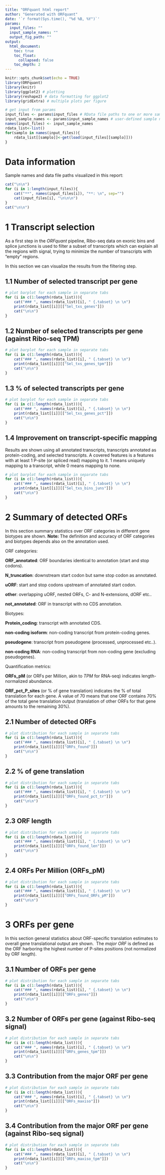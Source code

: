 ```yaml
---
title: "ORFquant html report"
author: "Generated with ORFquant"
date: '`r format(Sys.time(), "%d %B, %Y")`'
params:
  input_files: ""
  input_sample_names: ""
  output_fig_path: ""
output:
  html_document: 
    toc: true
    toc_float:
      collapsed: false
    toc_depth: 2
---
```


```r
knitr::opts_chunk$set(echo = TRUE)
library(ORFquant)
library(knitr) 
library(ggplot2) # plotting
library(reshape2) # data formatting for ggplot2
library(gridExtra) # multiple plots per figure
```

```r
# get input from params
input_files <- params$input_files # RData file paths to one or more samples (one RData file per sample)
input_sample_names <- params$input_sample_names # user-defined sample names to be displayed in report (short(!) names)
names(input_files) <- input_sample_names
rdata_list<-list()
for(samplo in names(input_files)){
    rdata_list[[samplo]]<-get(load(input_files[[samplo]]))
}


```


# Data information

Sample names and data file paths visualized in this report:

```r
cat("\n\n")
for (i in 1:length(input_files)){
    cat("**", names(input_files[i]), "**: \n", sep="")
    cat(input_files[i], "\n\n\n")
}
cat("\n\n")
```


# 1 Transcript selection

As a first step in the *ORFquant* pipeline, Ribo-seq data on exonic bins and splice junctions is used to filter a subset of transcripts which can explain all the regions with signal, trying to minimize the number of transcripts with "empty" regions.\


In this section we can visualize the results from the filtering step.

## 1.1 Number of selected transcript per gene {.tabset}
```r
# plot barplot for each sample in separate tabs
for (i in c(1:length(rdata_list))){
    cat("### ", names(rdata_list)[i], " {.tabset} \n \n")
    print(rdata_list[[i]][["Sel_txs_genes"]])
    cat("\n\n")
}
```

## 1.2 Number of selected transcripts per gene (against Ribo-seq TPM) {.tabset}

```r
# plot barplot for each sample in separate tabs
for (i in c(1:length(rdata_list))){
    cat("### ", names(rdata_list)[i], " {.tabset} \n \n")
    print(rdata_list[[i]][["Sel_txs_genes_tpm"]])
    cat("\n\n")
}
```

## 1.3 % of selected transcripts per gene {.tabset}

```r
# plot barplot for each sample in separate tabs
for (i in c(1:length(rdata_list))){
    cat("### ", names(rdata_list)[i], " {.tabset} \n \n")
    print(rdata_list[[i]][["Sel_txs_genes_pct"]])
    cat("\n\n")
}
```

## 1.4 Improvement on transcript-specific mapping {.tabset}

Results are shown using all annotated transcripts, transcripts annotated as protein-coding, and selected transcripts.
A covered features is a features with at least 1 P-site (or spliced read) mapping to it. 1 means uniquely mapping to a transcript, while 0 means mapping to none.

```r
# plot barplot for each sample in separate tabs
for (i in c(1:length(rdata_list))){
    cat("### ", names(rdata_list)[i], " {.tabset} \n \n")
    print(rdata_list[[i]][["Sel_txs_bins_juns"]])
    cat("\n\n")
}
```

# 2 Summary of detected ORFs

In this section summary statistics over ORF categories in different gene biotypes are shown.
**Note:** The definition and accuracy of ORF categories and biotypes depends also on the annotation used.\  

ORF categories:\  


**ORF_annotated**: ORF boundaries identical to annotation (start and stop codons).\  

**N_truncation**: downstream start codon but same stop codon as annotated.\  

**uORF**: start and stop codons upstream of annotated start codon.\  

**other**: overlapping uORF, nested ORFs, C- and N-extensions, dORF etc..\  

**not_annotated**: ORF in transcript with no CDS annotation.\  


Biotypes:\  

**Protein_coding**: transcript with annotated CDS.\  

**non-coding isoform**: non-coding transcript from protein-coding genes.\  

**pseudogene**: transcript from pseudogene (processed, unprocessed etc..).\  

**non-coding RNA**: non-coding transcript from non-coding gene (excluding pseudogenes).\  


Quantification metrics:\  

**ORFs_pM** (or ORFs per Million, akin to *TPM* for RNA-seq) indicates length-normalized abundance.\  

**ORF_pct_P_sites** (or % of gene translation) indicates the % of total translation for each gene. A value of 70 means that one ORF contains 70% of the total gene translation output (translation of other ORFs for that gene amounts to the remaining 30%).\


## 2.1 Number of detected ORFs {.tabset}

```r
# plot distribution for each sample in separate tabs
for (i in c(1:length(rdata_list))){
    cat("### ", names(rdata_list)[i], " {.tabset} \n \n")
    print(rdata_list[[i]][["ORFs_found"]])
    cat("\n\n")
}
```


## 2.2 % of gene translation {.tabset}

```r
# plot distribution for each sample in separate tabs
for (i in c(1:length(rdata_list))){
    cat("### ", names(rdata_list)[i], " {.tabset} \n \n")
    print(rdata_list[[i]][["ORFs_found_pct_tr"]])
    cat("\n\n")
}
```


## 2.3 ORF length {.tabset}

```r
# plot distribution for each sample in separate tabs
for (i in c(1:length(rdata_list))){
    cat("### ", names(rdata_list)[i], " {.tabset} \n \n")
    print(rdata_list[[i]][["ORFs_found_len"]])
    cat("\n\n")
}
```


## 2.4 ORFs Per Million (ORFs_pM) {.tabset}

```r
# plot distribution for each sample in separate tabs
for (i in c(1:length(rdata_list))){
    cat("### ", names(rdata_list)[i], " {.tabset} \n \n")
    print(rdata_list[[i]][["ORFs_found_ORFs_pM"]])
    cat("\n\n")
}
```


# 3 ORFs per gene

In this section general statistics about ORF-specific translation estimates to overall gene translational output are shown.\  
The *major ORF* is defined as the ORF harboring the highest number of P-sites positions (not normalized by ORF length).

## 3.1 Number of ORFs per gene {.tabset}

```r
# plot distribution for each sample in separate tabs
for (i in c(1:length(rdata_list))){
    cat("### ", names(rdata_list)[i], " {.tabset} \n \n")
    print(rdata_list[[i]][["ORFs_genes"]])
    cat("\n\n")
}
```


## 3.2 Number of ORFs per gene (against Ribo-seq signal) {.tabset}

```r
# plot distribution for each sample in separate tabs
for (i in c(1:length(rdata_list))){
    cat("### ", names(rdata_list)[i], " {.tabset} \n \n")
    print(rdata_list[[i]][["ORFs_genes_tpm"]])
    cat("\n\n")
}
```

## 3.3 Contribution from the major ORF per gene {.tabset}

```r
# plot distribution for each sample in separate tabs
for (i in c(1:length(rdata_list))){
    cat("### ", names(rdata_list)[i], " {.tabset} \n \n")
    print(rdata_list[[i]][["ORFs_maxiso"]])
    cat("\n\n")
}
```

## 3.4 Contribution from the major ORF per gene (against Ribo-seq signal) {.tabset}

```r
# plot distribution for each sample in separate tabs
for (i in c(1:length(rdata_list))){
    cat("### ", names(rdata_list)[i], " {.tabset} \n \n")
    print(rdata_list[[i]][["ORFs_maxiso_tpm"]])
    cat("\n\n")
}
```



